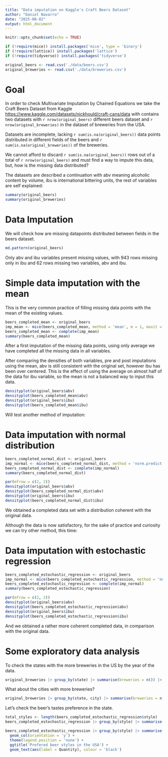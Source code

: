 ```yaml
---
title: "Data imputation on Kaggle's Craft Beers Dataset"
author: "Daniel Navarro"
date: "2025-08-02"
output: html_document
---
```


```r
knitr::opts_chunk$set(echo = TRUE)
```

```r
if (!require(mice)) install.packages('mice', type = 'binary')
if (!require(lattice)) install.packages('lattice')
if (!require(tidyverse)) install.packages('tidyverse')
```

```r
original_beers <- read.csv('./data/beers.csv')
original_breweries <- read.csv('./data/breweries.csv')
```


# Goal

In order to check Multivariate Imputation by Chained Equations we take the Craft Beers Dataset from Kaggle <https://www.kaggle.com/datasets/nickhould/craft-cans/data> with contains two datasets with `r nrow(original_beers)` different beers dataset and `r nrow(original_breweries)` in the dataset of breweries from  the USA.

Datasets are incomplete, lacking `r sum(is.na(original_beers))` data points distributed in different fields of the beers and `r sum(is.na(original_breweries))` of the breweries.

We cannot afford to discard `r sum(is.na(original_beers))` rows out of a total of `r nrow(original_beers)` and must find a way to impute this data, but, how is the missing data distributed?

The datasets are described a continuation with abv meaning alcoholic content by volume, ibu is international bittering units, the rest of variables are self explained:

```r
summary(original_beers)
summary(original_breweries)
```

# Data Imputation

We will check how are missing datapoints distributed between fields in the beers dataset.

```r
md.pattern(original_beers)
```
Only abv and ibu variables present missing values, with 943 rows missing only in ibu and 62 rows missing two variables, abv and ibu.

# Simple data imputation with the mean

This is the very common practice of filling missing data points with the mean of the existing values.

```r
beers_completed_mean <- original_beers
imp_mean <- mice(beers_completed_mean, method = 'mean', m = 1, maxit = 1)
beers_completed_mean <- complete(imp_mean)
summary(beers_completed_mean)
```

After a first imputation of the missing data points, using only average we have completed all the missing data in all variables.

After comparing the densities of both variables, pre and post imputations using the mean, abv is still consistent with the original set, however ibu has been over centered. This is the effect of using the average on almost half of the data for ibu variable, so the mean is not a balanced way to input this data.

```r
densityplot(original_beers$abv)
densityplot(beers_completed_mean$abv)
densityplot(original_beers$ibu)
densityplot(beers_completed_mean$ibu)
```

Will test another method of imputation:

# Data imputation with normal distribution

```r
beers_completed_normal_dist <- original_beers
imp_normal <- mice(beers_completed_normal_dist, method = 'norm.predict', m = 1, maxit = 1)
beers_completed_normal_dist <- complete(imp_normal)
summary(beers_completed_normal_dist)
```

```r
par(mfrow = c(2, 2))
densityplot(original_beers$abv)
densityplot(beers_completed_normal_dist$abv)
densityplot(original_beers$ibu)
densityplot(beers_completed_normal_dist$ibu)
```

We obtained a completed data set with a distribution coherent with the original data.

Although the data is now satisfactory, for the sake of practice and curiosity we can try other method, this time:

# Data imputation with estochastic regression

```r
beers_completed_estochastic_regression <- original_beers
imp_normal <- mice(beers_completed_estochastic_regression, method = 'norm.predict', m = 1, maxit = 1)
beers_completed_estochastic_regression <- complete(imp_normal)
summary(beers_completed_estochastic_regression)
```

```r
par(mfrow = c(2, 2))
densityplot(original_beers$abv)
densityplot(beers_completed_estochastic_regression$abv)
densityplot(original_beers$ibu)
densityplot(beers_completed_estochastic_regression$ibu)
```

And we obtained a rather more coherent completed data, in comparison with the original data.

# Some exploratory data analysis

To check the states with the more breweries in the US by the year of the data.

```r
original_breweries |> group_by(state) |> summarise(breweries = n()) |> arrange(desc(breweries)) |> slice_head(n = 10)
```

What about the cities with more breweries?

```r
original_breweries |> group_by(state, city) |> summarise(breweries = n()) |> arrange(desc(breweries))
```

Let's check the beer's tastes preference in the state.

```r
total_styles <- length(beers_completed_estochastic_regression$style)
beers_completed_estochastic_regression |> group_by(style) |> summarise(Quantity = n(), Percentage = Quantity / total_styles * 100) |> arrange(desc(Quantity)) |> slice_head(n = 9)
```

```r
beers_completed_estochastic_regression |> group_by(style) |> summarise(Quantity = n()) |> arrange(desc(Quantity)) |> slice_head(n = 9) |> ggplot(aes(Quantity, style, colour = style, fill = style)) + 
  geom_col(orientation = 'y') +
  theme(legend.position = 'none') +
  ggtitle('Prefered beer styles in the USA') +
  geom_text(aes(label = Quantity), colour = 'black')
```

